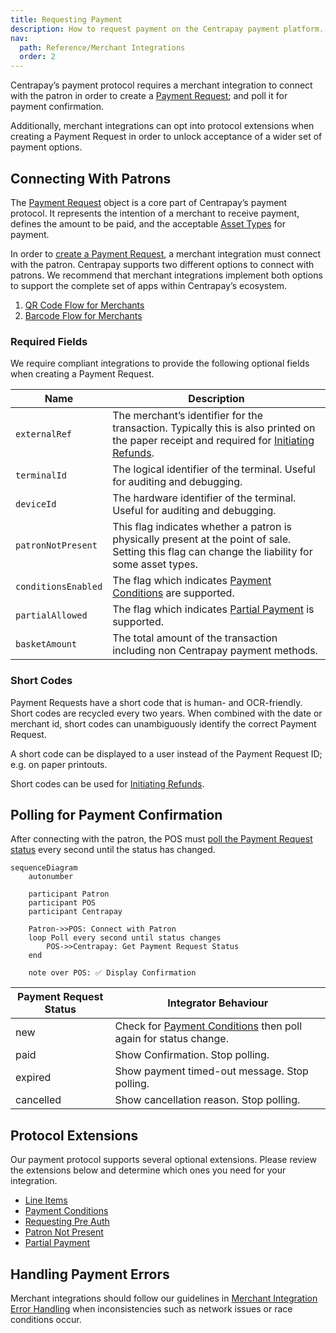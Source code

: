 ```yaml
---
title: Requesting Payment
description: How to request payment on the Centrapay payment platform.
nav:
  path: Reference/Merchant Integrations
  order: 2
---
```


Centrapay’s payment protocol requires a merchant integration to connect with the patron in order to create a [Payment Request](https://docs.centrapay.com/api/payment-requests); and poll it for payment confirmation.

Additionally, merchant integrations can opt into protocol extensions when creating a Payment Request in order to unlock acceptance of a wider set of payment options.

## Connecting With Patrons

The [Payment Request](https://docs.centrapay.com/api/payment-requests) object is a core part of Centrapay’s payment protocol. It represents the intention of a merchant to receive payment, defines the amount to be paid, and the acceptable [Asset Types](https://docs.centrapay.com/api/asset-types) for payment.

In order to [create a Payment Request](https://docs.centrapay.com/api/payment-requests#create-a-payment-request), a merchant integration must connect with the patron. Centrapay supports two different options to connect with patrons. We recommend that merchant integrations implement both options to support the complete set of apps within Centrapay’s ecosystem.
1. [QR Code Flow for Merchants](/guides/merchant-integration-qr-code-flow)
2. [Barcode Flow for Merchants](/guides/merchant-integration-barcode-flow)

### Required Fields

We require compliant integrations to provide the following optional fields when creating a Payment Request.

|        Name         |                                                                              Description                                                                              |
| ------------------- | --------------------------------------------------------------------------------------------------------------------------------------------------------------------- |
| `externalRef`       | The merchant’s identifier for the transaction. Typically this is also printed on the paper receipt and required for [Initiating Refunds](/guides/initiating-refunds). |
| `terminalId`        | The logical identifier of the terminal. Useful for auditing and debugging.                                                                                            |
| `deviceId`          | The hardware identifier of the terminal. Useful for auditing and debugging.                                                                                           |
| `patronNotPresent`  | This flag indicates whether a patron is physically present at the point of sale. Setting this flag can change the liability for some asset types.                     |
| `conditionsEnabled` | The flag which indicates [Payment Conditions](/guides/payment-conditions) are supported.                                                                              |
| `partialAllowed`    | The flag which indicates [Partial Payment](/guides/partial-payment-extension) is supported.                                                                           |
| `basketAmount`      | The total amount of the transaction including non Centrapay payment methods.                                                                                          |

### Short Codes
Payment Requests have a short code that is human- and OCR-friendly. Short codes are recycled every two years. When combined with the date or merchant id, short codes can unambiguously identify the correct Payment Request.

A short code can be displayed to a user instead of the Payment Request ID; e.g. on paper printouts.

Short codes can be used for [Initiating Refunds](/guides/initiating-refunds).

## Polling for Payment Confirmation

After connecting with the patron, the POS must [poll the Payment Request status](https://docs.centrapay.com/api/payment-requests#get-a-payment-request) every second until the status has changed.

```mermaid
sequenceDiagram
	autonumber

	participant Patron
	participant POS
	participant Centrapay

	Patron->>POS: Connect with Patron
	loop Poll every second until status changes
		POS->>Centrapay: Get Payment Request Status
	end

	note over POS: ✅ Display Confirmation
```

| Payment Request Status |                                              Integrator Behaviour                                               |
| ---------------------- | --------------------------------------------------------------------------------------------------------------- |
| new                    | Check for [Payment Conditions](/guides/payment-conditions) then poll again for status change. |
| paid                   | Show Confirmation. Stop polling.                                                                                |
| expired                | Show payment timed-out message. Stop polling.                                                                   |
| cancelled              | Show cancellation reason. Stop polling.                                                                         |

## Protocol Extensions

Our payment protocol supports several optional extensions. Please review the extensions below and determine which ones you need for your integration.
- [Line Items](/guides/line-items)
- [Payment Conditions](/guides/payment-conditions)
- [Requesting Pre Auth](/guides/requesting-pre-auth)
- [Patron Not Present](/guides/patron-not-present)
- [Partial Payment](/guides/partial-payment-extension)

## Handling Payment Errors

Merchant integrations should follow our guidelines in [Merchant Integration Error Handling](/guides/merchant-integration-error-handling) when inconsistencies such as network issues or race conditions occur.
